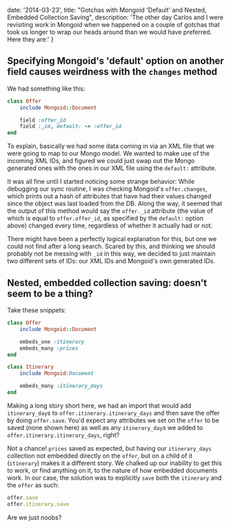 
  date: '2014-03-23',
  title: "Gotchas with Mongoid 'Default' and Nested, Embedded Collection Saving",
  description:
    'The other day Carlos and I were revisiting work in Mongoid when we happened on a couple of gotchas that took us longer to wrap our heads around than we would have preferred. Here they are:'
}


## Specifying Mongoid's 'default' option on another field causes weirdness with the `changes` method

We had something like this:

```ruby
class Offer
    include Mongoid::Document

    field :offer_id
    field :_id, default: -> :offer_id
end
```

To explain, basically we had some data coming in via an XML file that we were going to map to our Mongo model. We wanted to make use of the incoming XML IDs, and figured we could just swap out the Mongo generated ones with the ones in our XML file using the `default:` attribute.

It was all fine until I started noticing some strange behavior: While debugging our sync routine, I was checking Mongoid's `offer.changes`, which prints out a hash of attributes that have had their values changed since the object was last loaded from the DB. Along the way, it seemed that the output of this method would say the `offer._id` attribute (the value of which is equal to `offer.offer_id`, as specified by the `default:` option above) changed every time, regardless of whether it actually had or not.

There might have been a perfectly logical explanation for this, but one we could not find after a long search. Scared by this, and thinking we should probably not be messing with `_id` in this way, we decided to just maintain two different sets of IDs: our XML IDs and Mongoid's own generated IDs.

## Nested, embedded collection saving: doesn't seem to be a thing?

Take these snippets:

```ruby
class Offer
    include Mongoid::Document

    embeds_one :itinerary
    embeds_many :prices
end

class Itinerary
    include Mongoid:Document

    embeds_many :itinerary_days
end
```

Making a long story short here, we had an import that would add `itinerary_day`s to `offer.itinerary.itinerary_days` and then save the offer by doing `offer.save`. You'd expect any attributes we set on the `offer` to be saved (none shown here) as well as any `itinerary_day`s we added to `offer.itinerary.itinerary_days`, right?

Not a chance! `prices` saved as expected, but having our `itinerary_days` collection not embedded directly on the `offer`, but on a child of it (`itinerary`) makes it a different story. We chalked up our inability to get this to work, or find anything on it, to the nature of how embedded documents work. In our case, the solution was to explicitly `save` both the `itinerary` and the `offer` as such:

```ruby
offer.save
offer.itinerary.save
```

Are we just noobs?
